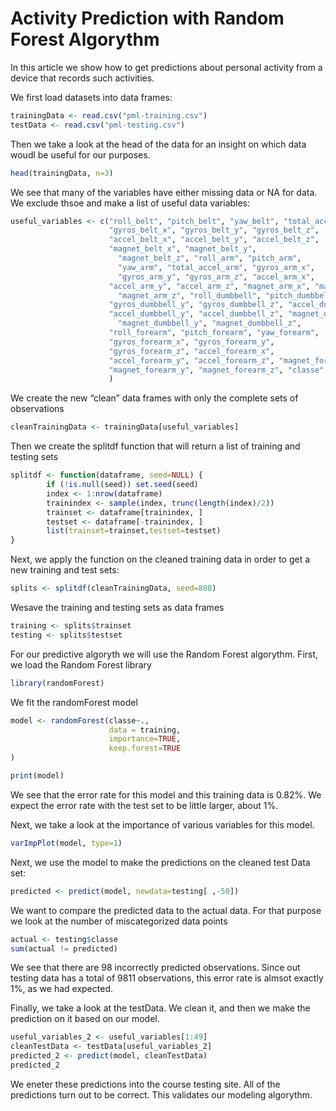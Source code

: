 Activity Prediction with Random Forest Algorythm
========================================================

In this article we show how to get predictions about personal activity from a device that records such activities. 

We first load datasets into data frames:

```r
trainingData <- read.csv("pml-training.csv")
testData <- read.csv("pml-testing.csv")
```

Then we take a look at the head of the data for an insight on which data woudl be useful for our purposes.

```r
head(trainingData, n=3)
```

We see that many of the variables have either missing data or NA for data. We exclude thsoe and make a list of useful data variables:



```r
useful_variables <- c("roll_belt", "pitch_belt", "yaw_belt", "total_accel_belt",
                      "gyros_belt_x", "gyros_belt_y", "gyros_belt_z",
                      "accel_belt_x", "accel_belt_y", "accel_belt_z", 
                      "magnet_belt_x", "magnet_belt_y",
                        "magnet_belt_z", "roll_arm", "pitch_arm",
                        "yaw_arm", "total_accel_arm", "gyros_arm_x",
                        "gyros_arm_y", "gyros_arm_z", "accel_arm_x",
                      "accel_arm_y", "accel_arm_z", "magnet_arm_x", "magnet_arm_y", 
                        "magnet_arm_z", "roll_dumbbell", "pitch_dumbbell", "yaw_dumbbell",
                      "gyros_dumbbell_y", "gyros_dumbbell_z", "accel_dumbbell_x",
                      "accel_dumbbell_y", "accel_dumbbell_z", "magnet_dumbbell_x",
                        "magnet_dumbbell_y", "magnet_dumbbell_z",
                      "roll_forearm", "pitch_forearm", "yaw_forearm",
                      "gyros_forearm_x", "gyros_forearm_y",
                      "gyros_forearm_z", "accel_forearm_x", 
                      "accel_forearm_y", "accel_forearm_z", "magnet_forearm_x",
                      "magnet_forearm_y", "magnet_forearm_z", "classe"
                      )
```

We create the new "clean" data frames with only the complete sets of observations

```r
cleanTrainingData <- trainingData[useful_variables]
```

Then we create the splitdf function that will return a list of training and testing sets

```r
splitdf <- function(dataframe, seed=NULL) {
        if (!is.null(seed)) set.seed(seed)
        index <- 1:nrow(dataframe)
        trainindex <- sample(index, trunc(length(index)/2))
        trainset <- dataframe[trainindex, ]
        testset <- dataframe[-trainindex, ]
        list(trainset=trainset,testset=testset)
}
```

Next, we apply the function on the cleaned training data in order to get a new training and test sets:

```r
splits <- splitdf(cleanTrainingData, seed=808)
```

Wesave the training and testing sets as data frames

```r
training <- splits$trainset
testing <- splits$testset
```

For our predictive algoryth we will use the Random Forest algorythm. First, we load the Random Forest library

```r
library(randomForest)
```

We fit the randomForest model

```r
model <- randomForest(classe~., 
                      data = training, 
                      importance=TRUE,
                      keep.forest=TRUE
)
```

```r
print(model)
```

We see that the error rate for this model and this training data is 0.82%. We expect the error rate with the test set to be little larger, about 1%.

Next, we take a look at the importance of various variables for this model.

```r
varImpPlot(model, type=1)
```


Next, we use the model to make the predictions on the cleaned test Data set:
```r
predicted <- predict(model, newdata=testing[ ,-50])
```


We want to compare the predicted data to the actual data. For that purpose we look at the number of miscategorized data points
```r
actual <- testing$classe
sum(actual != predicted)
```

We see that there are 98 incorrectly predicted observations. Since out testing data has a total of 9811 observations, this error rate is almsot exactly 1%, as we had expected.

Finally, we take a look at the testData. We clean it, and then we make the prediction on it based on our model.

```r
useful_variables_2 <- useful_variables[1:49]
cleanTestData <- testData[useful_variables_2]
predicted_2 <- predict(model, cleanTestData)
predicted_2
```

We eneter these predictions into the course testing site. All of the predictions turn out to be correct. This validates our modeling algorythm. 

